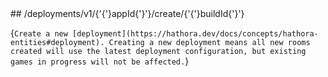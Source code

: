 
<MethodPill method="post" />
## /deployments/v1/{'{'}appId{'}'}/create/{'{'}buildId{'}'}

{`Create a new [deployment](https://hathora.dev/docs/concepts/hathora-entities#deployment). Creating a new deployment means all new rooms created will use the latest deployment configuration, but existing games in progress will not be affected.`}